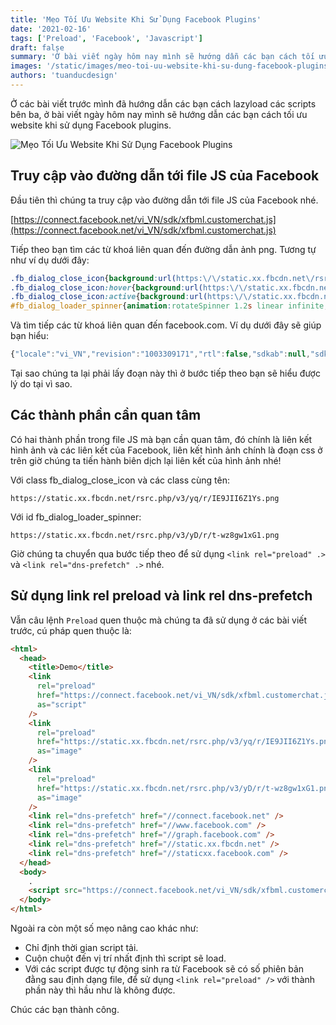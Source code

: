 ```yaml
---
title: 'Mẹo Tối Ưu Website Khi Sử Dụng Facebook Plugins'
date: '2021-02-16'
tags: ['Preload', 'Facebook', 'Javascript']
draft: false
summary: 'Ở bài viết ngày hôm nay mình sẽ hướng dẫn các bạn cách tối ưu website khi sử dụng Facebook plugins.'
images: '/static/images/meo-toi-uu-website-khi-su-dung-facebook-plugins.jpg'
authors: 'tuanducdesign'
---
```


Ở các bài viết trước mình đã hướng dẫn các bạn cách lazyload các scripts bên ba, ở bài viết ngày hôm nay mình sẽ hướng dẫn các bạn cách tối ưu website khi sử dụng Facebook plugins.

![Mẹo Tối Ưu Website Khi Sử Dụng Facebook Plugins](/static/images/meo-toi-uu-website-khi-su-dung-facebook-plugins.jpg)

## Truy cập vào đường dẫn tới file JS của Facebook

Đầu tiên thì chúng ta truy cập vào đường dẫn tới file JS của Facebook nhé.

[https://connect.facebook.net/vi_VN/sdk/xfbml.customerchat.js](https://connect.facebook.net/vi_VN/sdk/xfbml.customerchat.js)

Tiếp theo bạn tìm các từ khoá liên quan đến đường dẫn ảnh png. Tương tự như ví dụ dưới đây:

```css
.fb_dialog_close_icon{background:url(https:\/\/static.xx.fbcdn.net\/rsrc.php\/v3\/yq\/r\/IE9JII6Z1Ys.png) no-repeat scroll 0 0 transparent;cursor:pointer;display:block;height:15px;position:absolute;right:18px;top:17px;width:15px}
.fb_dialog_close_icon:hover{background:url(https:\/\/static.xx.fbcdn.net\/rsrc.php\/v3\/yq\/r\/IE9JII6Z1Ys.png) no-repeat scroll 0 -15px transparent}
.fb_dialog_close_icon:active{background:url(https:\/\/static.xx.fbcdn.net\/rsrc.php\/v3\/yq\/r\/IE9JII6Z1Ys.png) no-repeat scroll 0 -30px transparent}
#fb_dialog_loader_spinner{animation:rotateSpinner 1.2s linear infinite;background-color:transparent;background-image:url(https:\/\/static.xx.fbcdn.net\/rsrc.php\/v3\/yD\/r\/t-wz8gw1xG1.png);
```

Và tìm tiếp các từ khoá liên quan đến facebook.com. Ví dụ dưới đây sẽ giúp bạn hiểu:

```js
{"locale":"vi_VN","revision":"1003309171","rtl":false,"sdkab":null,"sdkns":"FB","sdkurl":"https:\/\/connect.facebook.net\/vi_VN\/sdk\/xfbml.customerchat.js"});__d("UrlMapConfig",[],{"www":"www.facebook.com","m":"m.facebook.com","business":"business.facebook.com","api":"api.facebook.com","api_read":"api-read.facebook.com","graph":"graph.facebook.com","an":"an.facebook.com","fbcdn":"static.xx.fbcdn.net","cdn":"staticxx.facebook.com","graph_facebook":"graph.facebook.com","graph_gaming":"graph.fb.gg","graph_instagram":"graph.instagram.com"});__d("JSSDKConfig",[],{"features":{"allow_non_canvas_app_events":false,"error_handling":{"rate":4},"e2e_ping_tracking":{"rate":0.1},"xd_timeout":{"rate":1,"value":60000},"use_bundle":false,"should_log_response_error":true,"popup_blocker_scribe_logging":{"rate":100},"https_only_enforce_starting":2538809200000,"https_only_learn_more":"https:\/\/developers.facebook.com\/blog\/post\/2018\/06\/08\/enforce-https-facebook-login\/","https_only_scribe_logging":{"rate":1},"log_perf":{"rate":0.001},"use_x_xd":{"rate":100},"cache_auth_response":{"rate":0}
```

Tại sao chúng ta lại phải lấy đoạn này thì ở bước tiếp theo bạn sẽ hiểu được lý do tại vì sao.

## Các thành phần cần quan tâm

Có hai thành phần trong file JS mà bạn cần quan tâm, đó chính là liên kết hình ảnh và các liên kết của Facebook, liên kết hình ảnh chính là đoạn css ở trên giờ chúng ta tiến hành biên dịch lại liên kết của hình ảnh nhé!

Với class fb_dialog_close_icon và các class cùng tên:

```text
https://static.xx.fbcdn.net/rsrc.php/v3/yq/r/IE9JII6Z1Ys.png
```

Với id fb_dialog_loader_spinner:

```text
https://static.xx.fbcdn.net/rsrc.php/v3/yD/r/t-wz8gw1xG1.png
```

Giờ chúng ta chuyển qua bước tiếp theo để sử dụng `<link rel="preload" .>` và `<link rel="dns-prefetch" .>` nhé.

## Sử dụng link rel preload và link rel dns-prefetch

Vẫn câu lệnh `Preload` quen thuộc mà chúng ta đã sử dụng ở các bài viết trước, cú pháp quen thuộc là:

```html
<html>
  <head>
    <title>Demo</title>
    <link
      rel="preload"
      href="https://connect.facebook.net/vi_VN/sdk/xfbml.customerchat.js"
      as="script"
    />
    <link
      rel="preload"
      href="https://static.xx.fbcdn.net/rsrc.php/v3/yq/r/IE9JII6Z1Ys.png"
      as="image"
    />
    <link
      rel="preload"
      href="https://static.xx.fbcdn.net/rsrc.php/v3/yD/r/t-wz8gw1xG1.png"
      as="image"
    />
    <link rel="dns-prefetch" href="//connect.facebook.net" />
    <link rel="dns-prefetch" href="//www.facebook.com" />
    <link rel="dns-prefetch" href="//graph.facebook.com" />
    <link rel="dns-prefetch" href="//static.xx.fbcdn.net" />
    <link rel="dns-prefetch" href="//staticxx.facebook.com" />
  </head>
  <body>
    .
    <script src="https://connect.facebook.net/vi_VN/sdk/xfbml.customerchat.js" async="1"></script>
  </body>
</html>
```

Ngoài ra còn một số mẹo nâng cao khác như:

- Chỉ định thời gian script tải.
- Cuộn chuột đến vị trí nhất định thì script sẽ load.
- Với các script được tự động sinh ra từ Facebook sẽ có số phiên bản đằng sau định dạng file, để sử dụng `<link rel="preload" />` với thành phần này thì hầu như là không được.

Chúc các bạn thành công.
